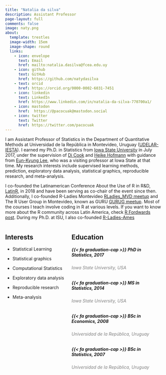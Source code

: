 ```yaml
---
title: "Natalia da silva"
description: Assistant Professor
page-layout: full
comments: false
image: naty.png
about:
  template: trestles
  image-width: 15em
  image-shape: round
  links:
    - icon: envelope
      text: Email
      href: mailto:natalia.dasilva@fcea.edu.uy
    - icon: github
      text: GitHub
      href: https://github.com/natydasilva
    - text: orcid
      href: https://orcid.org/0000-0002-6031-7451
    - icon: linkedin
      text: LinkedIn
      href: https://www.linkedin.com/in/natalia-da-silva-770700a1/  
    - icon: mastodon   
      href:  https://@pacocuak@mastodon.social
    - icon: twitter
      text: Twitter
      href: https://twitter.com/pacocuak
---
```

::: {.justify}

I am Assistant Professor of Statistics in the Department of Quantitative Methods at Universidad de la República in Montevideo, Uruguay ([UDELAR-IESTA](http://www.iesta.edu.uy)).  I earned my Ph.D. in Statistics from [Iowa State University](https://www.iastate.edu) in July 2017, under the supervision of [Di Cook](dicook.github.io/dicook-quarto/) and [Heike Hofmann](http://hofmann.public.iastate.edu/index.html)  with guidance from [Eun-Kyung Lee](https://pure.ewha.ac.kr/en/persons/eun-kyung-lee), who was a visiting professor at Iowa State at that time. My research interests include supervised learning methods, prediction, exploratory data analysis, statistical graphics, reproducible research, and meta-analysis.

I co-founded the Latinamerican Conference About the Use of R in R&D, [LatinR](https://latin-r.com), in 2018 and have been serving as co-chair of the event since then. Additionally, I co-founded R-Ladies Montevideo [RLadies_MVD meetup](https://www.meetup.com/es-ES/rladies-montevideo/) and The R User Group in Montevideo, known as GURU [GURUG meetup](https://www.meetup.com/GURU-mvd/). Most of the courses I teach involve coding in R at various levels. If you want to know more about the R community across Latin America, check [R Fordwards post](http://forwards.github.io/blog/2018/02/05/r-in-latin-america/).
During my Ph.D. at ISU, I also co-founded  [R-Ladies-Ames](https://www.meetup.com/R-Ladies-Ames/)  
:::

::: columns

::: {.column width="40%"}

## Interests

-   Statistical Learning

-   Statistical graphics

-   Computational Statistics

-   Exploratory data analysis

-   Reproducible research

-   Meta-analysis
:::

::: {.column width="60%"}
## Education

##### {{< fa graduation-cap >}} PhD in Statistics, 2017

###### Iowa State University, USA {style="color: gray"}

##### {{< fa graduation-cap >}} MS in Statistics, 2014

###### Iowa State University, USA {style="color: gray"}

##### {{< fa graduation-cap >}} BSc in Economics, 2008

###### Universidad de la República, Uruguay {style="color: gray"}

##### {{< fa graduation-cap >}} BSc in Statistics, 2007

######  Universidad de la República, Uruguay {style="color: gray"}
:::
:::


